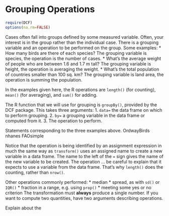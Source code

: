 Grouping Operations
============

```r
require(DCF)
options(na.rm=FALSE)
```

Cases often fall into groups defined by some measured variable.  Often, your interest is in the group rather than the individual case.  There is a grouping variable and an operation to be performed on the group.  Some examples:
* How many birds are there of each species?  The grouping variable is species, the operation is the number of cases.
* What's the average weight of people who are between 1.6 and 1.7 m tall?  The grouping variable is height, the operation is averaging the weight.
* What's the total population of countries smaller than 100 sq. km?  The grouping variable is land area, the operation is summing the population.

In the examples given here, the R operations are `length()` (for counting), `mean()` (for averaging), and `sum()` for adding.

The R function that we will use for grouping is `groupBy()`, provided by the DCF package.  This takes three arguments:
1. `data=` the data frame on which to perform grouping.
2. `by=` a grouping variable in the data frame or computed from it.
3. The operation to perform.

Statements corresponding to the three examples above.
OrdwayBirds
nhanes
FAOsimple

Notice that the operation is being identified by an assignment expression in much the same way as `transform()` uses an assigned name to create a new variable in a data frame.  The name to the left of the `=` sign gives the name of the new variable to be created.  The operation ... be careful to explain that it expects to use a variable from the data frame.  That's why `length()` does the counting, rather than `nrow()`.

Other operations commonly performed:
* median
* spread, as with `sd()` or `IQR()`
* fraction in a range, e.g. using `prop()`
* meeting some yes or no criterion
The transformation must **always** produce a single number.  If you want to compute two quantities, have two arguments describing operations.




Explain about the 